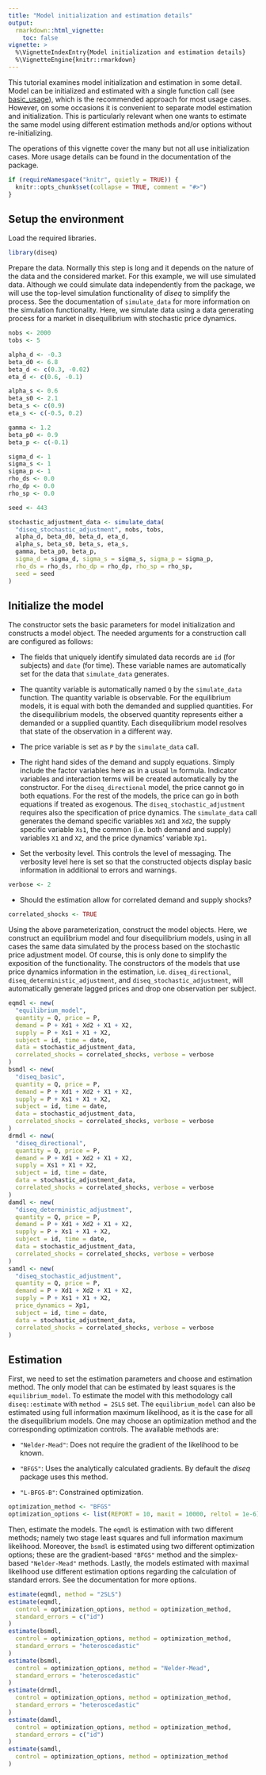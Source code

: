 ```yaml
---
title: "Model initialization and estimation details"
output:
  rmarkdown::html_vignette:
    toc: false
vignette: >
  %\VignetteIndexEntry{Model initialization and estimation details}
  %\VignetteEngine{knitr::rmarkdown}
---
```


This tutorial examines model initialization and estimation in some detail. Model can be initialized and estimated with a single function call (see [basic_usage](basic_usage.html)), which is the recommended approach for most usage cases. However, on some occasions it is convenient to separate model estimation and initialization. This is particularly relevant when one wants to estimate the same model using different estimation methods and/or options without re-initializing.

The operations of this vignette cover the many but not all use initialization cases. More usage details can be found in the documentation of the package.

```r
if (requireNamespace("knitr", quietly = TRUE)) {
  knitr::opts_chunk$set(collapse = TRUE, comment = "#>")
}
```

## Setup the environment

Load the required libraries.

```r
library(diseq)
```

Prepare the data. Normally this step is long and it depends on the nature of the data and the considered market. For this example, we will use simulated data. Although we could simulate data independently from the package, we will use the top-level simulation functionality of *diseq* to simplify the process. See the documentation of `simulate_data` for more information on the simulation functionality. Here, we simulate data using a data generating process for a market in disequilibrium with stochastic price dynamics.

```r
nobs <- 2000
tobs <- 5

alpha_d <- -0.3
beta_d0 <- 6.8
beta_d <- c(0.3, -0.02)
eta_d <- c(0.6, -0.1)

alpha_s <- 0.6
beta_s0 <- 2.1
beta_s <- c(0.9)
eta_s <- c(-0.5, 0.2)

gamma <- 1.2
beta_p0 <- 0.9
beta_p <- c(-0.1)

sigma_d <- 1
sigma_s <- 1
sigma_p <- 1
rho_ds <- 0.0
rho_dp <- 0.0
rho_sp <- 0.0

seed <- 443

stochastic_adjustment_data <- simulate_data(
  "diseq_stochastic_adjustment", nobs, tobs,
  alpha_d, beta_d0, beta_d, eta_d,
  alpha_s, beta_s0, beta_s, eta_s,
  gamma, beta_p0, beta_p,
  sigma_d = sigma_d, sigma_s = sigma_s, sigma_p = sigma_p,
  rho_ds = rho_ds, rho_dp = rho_dp, rho_sp = rho_sp,
  seed = seed
)
```

## Initialize the model

The constructor sets the basic parameters for model initialization and constructs a model object. The needed arguments for a construction call are configured as follows:

 * The fields that uniquely identify simulated data records are `id` (for subjects) and `date` (for time). These variable names are automatically set for the data that `simulate_data` generates.
 
 * The quantity variable is automatically named `Q` by the `simulate_data` function. The quantity variable is observable. For the equilibrium models, it is equal with both the demanded and supplied quantities. For the disequilibrium models, the observed quantity represents either a demanded or a supplied quantity. Each disequilibrium model resolves that state of the observation in a different way.

 * The price variable is set as `P` by the `simulate_data` call.

 * The right hand sides of the demand and supply equations. Simply include the factor variables here as in a usual `lm` formula. Indicator variables and interaction terms will be created automatically by the constructor. For the `diseq_directional` model, the price cannot go in both equations. For the rest of the models, the price can go in both equations if treated as exogenous. The `diseq_stochastic_adjustment` requires also the specification of price dynamics. The `simulate_data` call generates the demand specific variables `Xd1` and `Xd2`, the supply specific variable `Xs1`, the common (i.e. both demand and supply) variables `X1` and `X2`, and the price dynamics' variable `Xp1`.

 * Set the verbosity level. This controls the level of messaging. The verbosity level here is set so  that the constructed objects display basic information in additional to errors and warnings.
```r
verbose <- 2
```

 * Should the estimation allow for correlated demand and supply shocks?

```r
correlated_shocks <- TRUE
```

Using the above parameterization, construct the model objects. Here, we construct an equilibrium model and four disequilibrium models, using in all cases the same data simulated by the process based on the stochastic price adjustment model. Of course, this is only done to simplify the exposition of the functionality. The constructors of the models that use price dynamics information in the estimation, i.e. `diseq_directional`, `diseq_deterministic_adjustment`, and `diseq_stochastic_adjustment`, will automatically generate lagged prices and drop one observation per subject. 

```r
eqmdl <- new(
  "equilibrium_model",
  quantity = Q, price = P,
  demand = P + Xd1 + Xd2 + X1 + X2,
  supply = P + Xs1 + X1 + X2,
  subject = id, time = date,
  data = stochastic_adjustment_data,
  correlated_shocks = correlated_shocks, verbose = verbose
)
bsmdl <- new(
  "diseq_basic",
  quantity = Q, price = P,
  demand = P + Xd1 + Xd2 + X1 + X2,
  supply = P + Xs1 + X1 + X2,
  subject = id, time = date,
  data = stochastic_adjustment_data,
  correlated_shocks = correlated_shocks, verbose = verbose
)
drmdl <- new(
  "diseq_directional",
  quantity = Q, price = P,
  demand = P + Xd1 + Xd2 + X1 + X2,
  supply = Xs1 + X1 + X2,
  subject = id, time = date,
  data = stochastic_adjustment_data,
  correlated_shocks = correlated_shocks, verbose = verbose
)
damdl <- new(
  "diseq_deterministic_adjustment",
  quantity = Q, price = P,
  demand = P + Xd1 + Xd2 + X1 + X2,
  supply = P + Xs1 + X1 + X2,
  subject = id, time = date,
  data = stochastic_adjustment_data,
  correlated_shocks = correlated_shocks, verbose = verbose
)
samdl <- new(
  "diseq_stochastic_adjustment",
  quantity = Q, price = P,
  demand = P + Xd1 + Xd2 + X1 + X2,
  supply = P + Xs1 + X1 + X2,
  price_dynamics = Xp1,
  subject = id, time = date,
  data = stochastic_adjustment_data,
  correlated_shocks = correlated_shocks, verbose = verbose
)
```

## Estimation 

First, we need to set the estimation parameters and choose and estimation method. The only model that can be estimated by least squares is the `equilibrium_model`. To estimate the model with this methodology call `diseq::estimate` with `method = 2SLS` set. The `equilibrium_model` can also be estimated using full information maximum likelihood, as it is the case for all the disequilibrium models. One may choose an optimization method and the corresponding optimization controls. The available methods are:

 * `"Nelder-Mead"`: Does not require the gradient of the likelihood to be known.

 * `"BFGS"`: Uses the analytically calculated gradients. By default the *diseq* package uses this method. 

 * `"L-BFGS-B"`: Constrained optimization.

```r
optimization_method <- "BFGS"
optimization_options <- list(REPORT = 10, maxit = 10000, reltol = 1e-6)
```

Then, estimate the models. The `eqmdl` is estimation with two different methods; namely two stage least squares and full information maximum likelihood. Moreover, the `bsmdl` is estimated using two different optimization options; these are the gradient-based `"BFGS"` method and the simplex-based `"Nelder-Mead"` methods. Lastly, the models estimated with maximal likelihood use different estimation options regarding  the calculation of standard errors. See the documentation for more options.

```r
estimate(eqmdl, method = "2SLS")
estimate(eqmdl,
  control = optimization_options, method = optimization_method,
  standard_errors = c("id")
)
estimate(bsmdl,
  control = optimization_options, method = optimization_method,
  standard_errors = "heteroscedastic"
)
estimate(bsmdl,
  control = optimization_options, method = "Nelder-Mead",
  standard_errors = "heteroscedastic"
)
estimate(drmdl,
  control = optimization_options, method = optimization_method,
  standard_errors = "heteroscedastic"
)
estimate(damdl,
  control = optimization_options, method = optimization_method,
  standard_errors = c("id")
)
estimate(samdl,
  control = optimization_options, method = optimization_method
)
```

